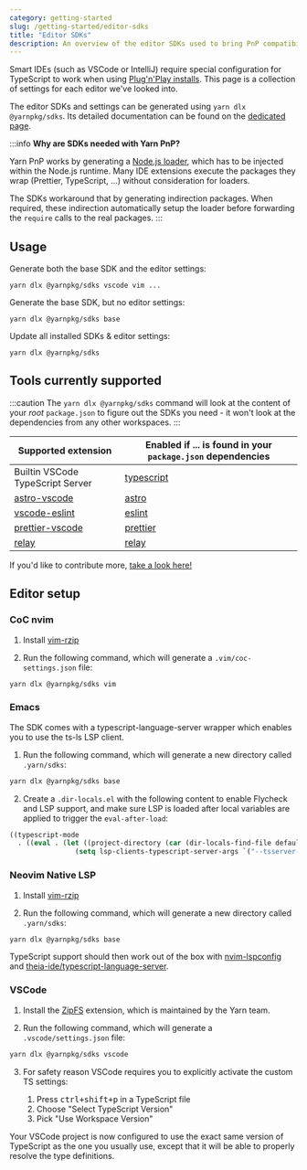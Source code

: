 ```yaml
---
category: getting-started
slug: /getting-started/editor-sdks
title: "Editor SDKs"
description: An overview of the editor SDKs used to bring PnP compatibility to editors.
---
```


Smart IDEs (such as VSCode or IntelliJ) require special configuration for TypeScript to work when using [Plug'n'Play installs](https://yarnpkg.com/features/pnp). This page is a collection of settings for each editor we've looked into.

The editor SDKs and settings can be generated using `yarn dlx @yarnpkg/sdks`. Its detailed documentation can be found on the [dedicated page](/sdks/cli/default).

:::info
**Why are SDKs needed with Yarn PnP?**

Yarn PnP works by generating a [Node.js loader](https://nodejs.org/api/esm.html#loaders), which has to be injected within the Node.js runtime. Many IDE extensions execute the packages they wrap (Prettier, TypeScript, ...) without consideration for loaders.

The SDKs workaround that by generating indirection packages. When required, these indirection automatically setup the loader before forwarding the `require` calls to the real packages.
:::

## Usage

Generate both the base SDK and the editor settings:

```
yarn dlx @yarnpkg/sdks vscode vim ...
```

Generate the base SDK, but no editor settings:

```
yarn dlx @yarnpkg/sdks base
```

Update all installed SDKs & editor settings:

```
yarn dlx @yarnpkg/sdks
```

## Tools currently supported

:::caution
The `yarn dlx @yarnpkg/sdks` command will look at the content of your *root* `package.json` to figure out the SDKs you need  - it won't look at the dependencies from any other workspaces.
:::

| Supported extension | Enabled if ... is found in your `package.json` dependencies |
|---|---|
| Builtin VSCode TypeScript Server | [typescript](https://yarnpkg.com/package/typescript) |
| [astro-vscode](https://marketplace.visualstudio.com/items?itemName=astro-build.astro-vscode) | [astro](https://astro.build/) |
| [vscode-eslint](https://marketplace.visualstudio.com/items?itemName=dbaeumer.vscode-eslint) | [eslint](https://yarnpkg.com/package/eslint) |
| [prettier-vscode](https://marketplace.visualstudio.com/items?itemName=esbenp.prettier-vscode) | [prettier](https://yarnpkg.com/package/prettier) |
| [relay](https://marketplace.visualstudio.com/items?itemName=meta.relay) | [relay](https://relay.dev/)

If you'd like to contribute more, [take a look here!](https://github.com/yarnpkg/berry/blob/master/packages/yarnpkg-sdks/sources/generateSdk.ts)


## Editor setup

### CoC nvim

1. Install [vim-rzip](https://github.com/lbrayner/vim-rzip)

2. Run the following command, which will generate a `.vim/coc-settings.json` file:

```bash
yarn dlx @yarnpkg/sdks vim
```

### Emacs

The SDK comes with a typescript-language-server wrapper which enables you to use the ts-ls LSP client.

1. Run the following command, which will generate a new directory called `.yarn/sdks`:

```bash
yarn dlx @yarnpkg/sdks base
```

2. Create a `.dir-locals.el` with the following content to enable Flycheck and LSP support, and make sure LSP is loaded after local variables are applied to trigger the `eval-after-load`:

```lisp
((typescript-mode
  . ((eval . (let ((project-directory (car (dir-locals-find-file default-directory))))
                (setq lsp-clients-typescript-server-args `("--tsserver-path" ,(concat project-directory ".yarn/sdks/typescript/bin/tsserver") "--stdio")))))))
```

### Neovim Native LSP

1. Install [vim-rzip](https://github.com/lbrayner/vim-rzip)

2. Run the following command, which will generate a new directory called `.yarn/sdks`:

```bash
yarn dlx @yarnpkg/sdks base
```

TypeScript support should then work out of the box with [nvim-lspconfig](https://github.com/neovim/nvim-lspconfig) and [theia-ide/typescript-language-server](https://github.com/theia-ide/typescript-language-server).

### VSCode

1. Install the [ZipFS](https://marketplace.visualstudio.com/items?itemName=arcanis.vscode-zipfs) extension, which is maintained by the Yarn team.

2. Run the following command, which will generate a `.vscode/settings.json` file:

```bash
yarn dlx @yarnpkg/sdks vscode
```

3. For safety reason VSCode requires you to explicitly activate the custom TS settings:

    1. Press <kbd>ctrl+shift+p</kbd> in a TypeScript file
    2. Choose "Select TypeScript Version"
    3. Pick "Use Workspace Version"

Your VSCode project is now configured to use the exact same version of TypeScript as the one you usually use, except that it will be able to properly resolve the type definitions.
